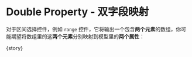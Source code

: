 
<Meta
  title="FluentForm/Advanced"
  component={meta.component}
  decorators={meta.decorators}
  argTypes={meta.argTypes}
  parameters={meta.parameters} />

# Double Property - 双字段映射

对于区间选择控件，例如 `range` 控件，它将输出一个包含**两个元素**的数组，你可能期望将数组里的这**两个元素**分别映射到模型里的**两个属性**：

<Canvas withToolbar mdxSource={source}>
  <Story name="Double Property">{story}</Story>
</Canvas>

<ArgsTable of={FluentFormComponent} />
